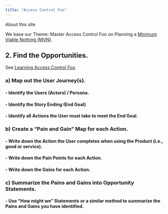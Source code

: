 ```yaml
---
title: "Access Control Foo"
---
```


About this site

We base our Theme: Master Access Control Foo on Planning a [Minimum Viable Nothing (MVN)](https://github.com/vanHeemstraSystems/minimum-viable-nothing).

## 2. Find the **Opportunities**.

See [Learning Access Control Foo](https://vanheemstrasystems.github.io/learning-access-control-foo/)

### a) Map out the **User Journey(s)**.

#### - Identify the **Users** (Actors) / Persona.

#### - Identify the Story Ending (**End Goal**)

#### - Identify all **Actions** the User must take to meet the End Goal.

### b) Create a "**Pain and Gain**" Map for each Action.

#### - Write down the **Action** the User completes when using the Product (i.e., good or service).

#### - Write down the **Pain Points** for each Action.

#### - Write down the **Gains** for each Action.

### c) Summarize the Pains and Gains into **Opportunity Statements**.

#### - Use "**How might we**" Statements or a similar method to summarize the Pains and Gains you have identified. 
